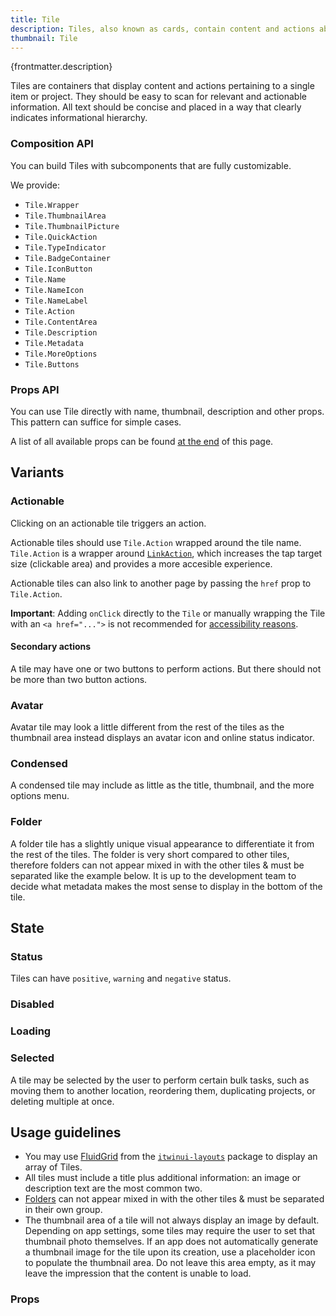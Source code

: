 ```yaml
---
title: Tile
description: Tiles, also known as cards, contain content and actions about a single subject.
thumbnail: Tile
---
```


<p>{frontmatter.description}</p>

<LiveExample src='Tile.main.jsx'>
  <AllExamples.TileMainExample client:load />
</LiveExample>

Tiles are containers that display content and actions pertaining to a single item or project. They should be easy to scan for relevant and actionable information. All text should be concise and placed in a way that clearly indicates informational hierarchy.

### Composition API

You can build Tiles with subcomponents that are fully customizable.

We provide:

- `Tile.Wrapper`
- `Tile.ThumbnailArea`
- `Tile.ThumbnailPicture`
- `Tile.QuickAction`
- `Tile.TypeIndicator`
- `Tile.BadgeContainer`
- `Tile.IconButton`
- `Tile.Name`
- `Tile.NameIcon`
- `Tile.NameLabel`
- `Tile.Action`
- `Tile.ContentArea`
- `Tile.Description`
- `Tile.Metadata`
- `Tile.MoreOptions`
- `Tile.Buttons`

<LiveExample src='Tile.composition.jsx'>
  <AllExamples.TileCompositionExample client:load />
</LiveExample>

### Props API

You can use Tile directly with name, thumbnail, description and other props. This pattern can suffice for simple cases.

A list of all available props can be found [at the end](#props) of this page.

<LiveExample src='Tile.props.jsx'>
  <AllExamples.TilePropsExample client:load />
</LiveExample>

## Variants

### Actionable

Clicking on an actionable tile triggers an action.

Actionable tiles should use `Tile.Action` wrapped around the tile name. `Tile.Action` is a wrapper around [`LinkAction`](linkaction), which increases the tap target size (clickable area) and provides a more accesible experience.

<LiveExample src='Tile.actionable.jsx'>
  <AllExamples.TileActionableExample client:load />
</LiveExample>

Actionable tiles can also link to another page by passing the `href` prop to `Tile.Action`.

<LiveExample src='Tile.anchorlink.jsx'>
  <AllExamples.TileAnchorLinkExample client:load style={{ padding: 50 }} />
</LiveExample>

**Important**: Adding `onClick` directly to the `Tile` or manually wrapping the Tile with an `<a href="...">` is not recommended for [accessibility reasons](https://adrianroselli.com/2020/02/block-links-cards-clickable-regions-etc.html).

#### Secondary actions

A tile may have one or two buttons to perform actions. But there should not be more than two button actions.

<LiveExample src='Tile.quickactions.jsx'>
  <AllExamples.TileQuickActionsExample client:load />
</LiveExample>

### Avatar

Avatar tile may look a little different from the rest of the tiles as the thumbnail area instead displays an avatar icon and online status indicator.

<LiveExample src='Tile.avatar.jsx'>
  <AllExamples.TileAvatarExample client:load />
</LiveExample>

### Condensed

A condensed tile may include as little as the title, thumbnail, and the more options menu.

<LiveExample src='Tile.condensed.jsx'>
  <AllExamples.TileCondensedExample client:load />
</LiveExample>

### Folder

A folder tile has a slightly unique visual appearance to differentiate it from the rest of the tiles. The folder is very short compared to other tiles, therefore folders can not appear mixed in with the other tiles & must be separated like the example below. It is up to the development team to decide what metadata makes the most sense to display in the bottom of the tile.

<LiveExample src='Tile.folder.jsx'>
  <AllExamples.TileFolderExample client:load />
</LiveExample>

## State

### Status

Tiles can have `positive`, `warning` and `negative` status.

<LiveExample src='Tile.status.jsx'>
  <AllExamples.TileStatusExample client:load />
</LiveExample>

### Disabled

<LiveExample src='Tile.disabled.jsx'>
  <AllExamples.TileDisabledExample client:load />
</LiveExample>

### Loading

<LiveExample src='Tile.loading.jsx'>
  <AllExamples.TileLoadingExample client:load />
</LiveExample>

### Selected

A tile may be selected by the user to perform certain bulk tasks, such as moving them to another location, reordering them, duplicating projects, or deleting multiple at once.

<LiveExample src='Tile.selected.jsx'>
  <AllExamples.TileSelectedExample client:load />
</LiveExample>

## Usage guidelines

- You may use [FluidGrid](https://itwin.github.io/iTwinUI-layouts/#/fluid-grid) from the [`itwinui-layouts`](https://github.com/iTwin/iTwinUI-layouts) package to display an array of Tiles.
- All tiles must include a title plus additional information: an image or description text are the most common two.
- [Folders](#folder) can not appear mixed in with the other tiles & must be separated in their own group.
- The thumbnail area of a tile will not always display an image by default. Depending on app settings, some tiles may require the user to set that thumbnail photo themselves. If an app does not automatically generate a thumbnail image for the tile upon its creation, use a placeholder icon to populate the thumbnail area. Do not leave this area empty, as it may leave the impression that the content is unable to load.

### Props

<PropsTable path='@itwin/itwinui-react/esm/core/Tile/Tile.d.ts' />
